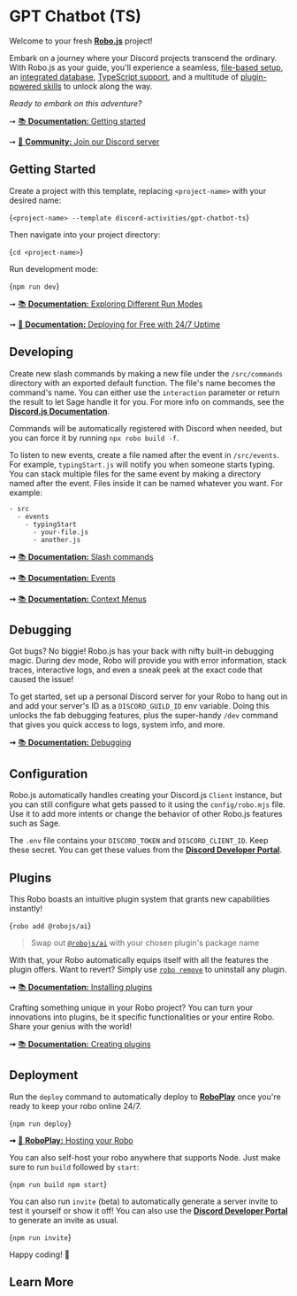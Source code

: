 
# GPT Chatbot (TS)

Welcome to your fresh **[Robo.js](https://github.com/Wave-Play/robo)** project!

Embark on a journey where your Discord projects transcend the ordinary. With Robo.js as your guide, you'll experience a seamless, [file-based setup](https://docs.roboplay.dev/docs/basics/overview#the-robojs-file-structure), an [integrated database](https://docs.roboplay.dev/docs/basics/flashcore), [TypeScript support](https://docs.roboplay.dev/docs/advanced/typescript), and a multitude of [plugin-powered skills](https://docs.roboplay.dev/docs/advanced/plugins) to unlock along the way.

_Ready to embark on this adventure?_

➞ [📚 **Documentation:** Getting started](https://docs.roboplay.dev/docs/getting-started)

➞ [🚀 **Community:** Join our Discord server](https://roboplay.dev/discord)

##  Getting Started

Create a project with this template, replacing `<project-name>` with your desired name:

<Terminal create>{`<project-name> --template discord-activities/gpt-chatbot-ts`}</Terminal>

Then navigate into your project directory:

<Terminal>{`cd <project-name>`}</Terminal>

Run development mode:

<Terminal>{`npm run dev`}</Terminal>

➞ [📚 **Documentation:** Exploring Different Run Modes](https://robojs.dev/robojs/mode#default-modes)

➞ [🚀 **Documentation:** Deploying for Free with 24/7 Uptime](https://robojs.dev/hosting/overview)

## Developing ️

Create new slash commands by making a new file under the `/src/commands` directory with an exported default function. The file's name becomes the command's name. You can either use the `interaction` parameter or return the result to let Sage handle it for you. For more info on commands, see the **[Discord.js Documentation](https://discord.js.org/#/docs/main/stable/general/welcome)**.

Commands will be automatically registered with Discord when needed, but you can force it by running `npx robo build -f`.

To listen to new events, create a file named after the event in `/src/events`. For example, `typingStart.js` will notify you when someone starts typing. You can stack multiple files for the same event by making a directory named after the event. Files inside it can be named whatever you want. For example:

```
- src
  - events
    - typingStart
      - your-file.js
      - another.js
```

**➞** [📚 **Documentation:** Slash commands](https://docs.roboplay.dev/docs/advanced/plugins#creating-plugins)

**➞** [📚 **Documentation:** Events](https://docs.roboplay.dev/docs/advanced/events)

**➞** [📚 **Documentation:** Context Menus](https://docs.roboplay.dev/docs/basics/context-menu)

## Debugging 

Got bugs? No biggie! Robo.js has your back with nifty built-in debugging magic. During dev mode, Robo will provide you with error information, stack traces, interactive logs, and even a sneak peek at the exact code that caused the issue!

To get started, set up a personal Discord server for your Robo to hang out in and add your server's ID as a `DISCORD_GUILD_ID` env variable. Doing this unlocks the fab debugging features, plus the super-handy `/dev` command that gives you quick access to logs, system info, and more.

**➞** [📚 **Documentation:** Debugging](https://docs.roboplay.dev/docs/advanced/debugging)

## Configuration ️

Robo.js automatically handles creating your Discord.js `Client` instance, but you can still configure what gets passed to it using the `config/robo.mjs` file. Use it to add more intents or change the behavior of other Robo.js features such as Sage.

The `.env` file contains your `DISCORD_TOKEN` and `DISCORD_CLIENT_ID`. Keep these secret. You can get these values from the **[Discord Developer Portal](https://discord.com/developers/applications)**.

## Plugins 

This Robo boasts an intuitive plugin system that grants new capabilities instantly!

<Terminal execute>{`robo add @robojs/ai`}</Terminal>

> Swap out [`@robojs/ai`](https://github.com/Wave-Play/robo.js/tree/main/packages/plugin-ai) with your chosen plugin's package name

With that, your Robo automatically equips itself with all the features the plugin offers. Want to revert? Simply use [`robo remove`](https://docs.roboplay.dev/docs/advanced/command-line#plugins) to uninstall any plugin.

**➞** [📚 **Documentation:** Installing plugins](https://docs.roboplay.dev/docs/advanced/plugins#installing-plugins)

Crafting something unique in your Robo project? You can turn your innovations into plugins, be it specific functionalities or your entire Robo. Share your genius with the world!

**➞** [📚 **Documentation:** Creating plugins](https://docs.roboplay.dev/docs/advanced/plugins#creating-plugins)

## Deployment 

Run the `deploy` command to automatically deploy to **[RoboPlay](https://roboplay.dev)** once you're ready to keep your robo online 24/7.

<Terminal>{`npm run deploy`}</Terminal>

**➞** [🚀 **RoboPlay:** Hosting your Robo](https://docs.roboplay.dev/docs/hosting)

You can also self-host your robo anywhere that supports Node. Just make sure to run `build` followed by `start`:

<Terminal>{`npm run build
npm start`}</Terminal>

You can also run `invite` (beta) to automatically generate a server invite to test it yourself or show it off! You can also use the **[Discord Developer Portal](https://discord.com/developers/applications)** to generate an invite as usual.

<Terminal>{`npm run invite`}</Terminal>

Happy coding! 🎉


## Learn More

<CardContainer><Card href="/templates/overview" title="📦 Explore Templates" description="Discover more templates for a quick start."/><Card href="https://github.com/Wave-Play/robo.js/tree/main/templates/discord-bots/gpt-chatbot-ts" title="🔗 GitHub Repository" description="Explore source code on GitHub."/></CardContainer>
